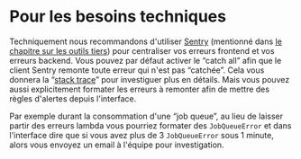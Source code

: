 # Pour les besoins techniques

Techniquement nous recommandons d'utiliser [Sentry](https://github.com/getsentry/sentry) (mentionné dans [le chapitre sur les outils tiers](simple-and-sovereign-cloud-provider/offload-non-sensitive-tools.mdx)) pour centraliser vos erreurs frontend et vos erreurs backend. Vous pouvez par défaut activer le “catch all” afin que le client Sentry remonte toute erreur qui n'est pas “catchée”. Cela vous donnera la “[stack trace](https://en.wikipedia.org/wiki/Stack_trace)” pour investiguer plus en détails. Mais vous pouvez aussi explicitement formater les erreurs à remonter afin de mettre des règles d'alertes depuis l'interface.

Par exemple durant la consommation d'une “job queue”, au lieu de laisser partir des erreurs lambda vous pourriez formater des `JobQueueError` et dans l'interface dire que si vous avez plus de 3 `JobQueueError` sous 1 minute, alors vous envoyez un email à l'équipe pour investigation.
